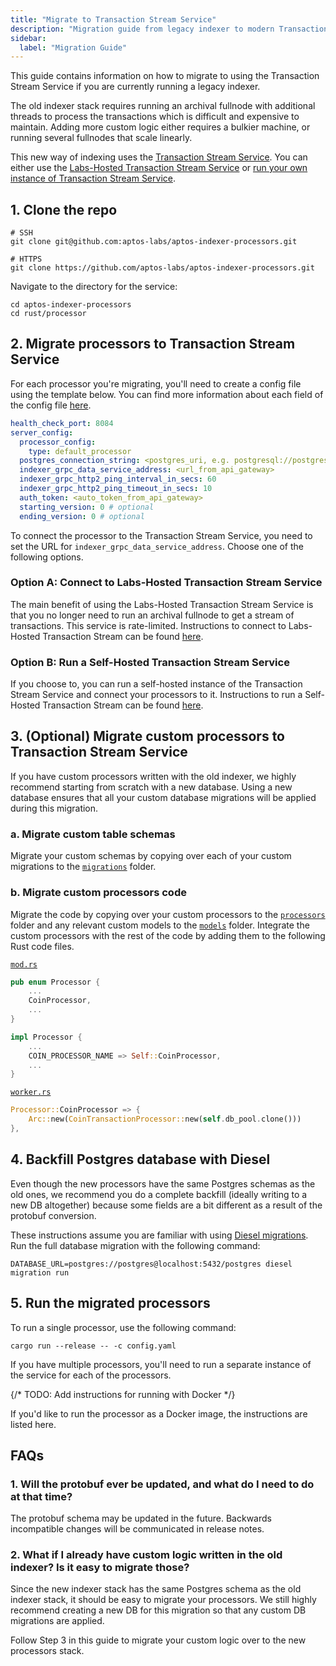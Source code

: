 ```yaml
---
title: "Migrate to Transaction Stream Service"
description: "Migration guide from legacy indexer to modern Transaction Stream Service with hosted and self-hosted deployment options"
sidebar:
  label: "Migration Guide"
---
```


This guide contains information on how to migrate to using the Transaction Stream Service if you are currently running a legacy indexer.

The old indexer stack requires running an archival fullnode with additional threads to process the transactions which is difficult and expensive to maintain. Adding more custom logic either requires a bulkier machine, or running several fullnodes that scale linearly.

This new way of indexing uses the [Transaction Stream Service](/build/indexer/txn-stream). You can either use the [Labs-Hosted Transaction Stream Service](/build/indexer/txn-stream/aptos-hosted-txn-stream) or [run your own instance of Transaction Stream Service](/build/indexer/txn-stream/self-hosted).

## 1. Clone the repo

```shellscript filename="Terminal"
# SSH
git clone git@github.com:aptos-labs/aptos-indexer-processors.git

# HTTPS
git clone https://github.com/aptos-labs/aptos-indexer-processors.git
```

Navigate to the directory for the service:

```shellscript filename="Terminal"
cd aptos-indexer-processors
cd rust/processor
```

## 2. Migrate processors to Transaction Stream Service

For each processor you're migrating, you'll need to create a config file using the template below. You can find more information about each field of the config file [here](/build/indexer/txn-stream/self-hosted#configuration).

```yaml filename="config.yaml"
health_check_port: 8084
server_config:
  processor_config:
    type: default_processor
  postgres_connection_string: <postgres_uri, e.g. postgresql://postgres:@localhost:5432/indexer>
  indexer_grpc_data_service_address: <url_from_api_gateway>
  indexer_grpc_http2_ping_interval_in_secs: 60
  indexer_grpc_http2_ping_timeout_in_secs: 10
  auth_token: <auto_token_from_api_gateway>
  starting_version: 0 # optional
  ending_version: 0 # optional
```

To connect the processor to the Transaction Stream Service, you need to set the URL for `indexer_grpc_data_service_address`. Choose one of the following options.

### Option A: Connect to Labs-Hosted Transaction Stream Service

The main benefit of using the Labs-Hosted Transaction Stream Service is that you no longer need to run an archival fullnode to get a stream of transactions. This service is rate-limited. Instructions to connect to Labs-Hosted Transaction Stream can be found [here](/build/indexer/txn-stream/aptos-hosted-txn-stream).

### Option B: Run a Self-Hosted Transaction Stream Service

If you choose to, you can run a self-hosted instance of the Transaction Stream Service and connect your processors to it. Instructions to run a Self-Hosted Transaction Stream can be found [here](/build/indexer/txn-stream/self-hosted).

## 3. (Optional) Migrate custom processors to Transaction Stream Service

If you have custom processors written with the old indexer, we highly recommend starting from scratch with a new database. Using a new database ensures that all your custom database migrations will be applied during this migration.

### a. Migrate custom table schemas

Migrate your custom schemas by copying over each of your custom migrations to the [`migrations`](https://github.com/aptos-labs/aptos-indexer-processors/tree/main/rust/processor/src/db/postgres/migrations) folder.

### b. Migrate custom processors code

Migrate the code by copying over your custom processors to the [`processors`](https://github.com/aptos-labs/aptos-indexer-processors/tree/main/rust/processor) folder and any relevant custom models to the [`models`](https://github.com/aptos-labs/aptos-indexer-processors/tree/main/rust/processor/src/db/common/models) folder. Integrate the custom processors with the rest of the code by adding them to the following Rust code files.

[`mod.rs`](https://github.com/aptos-labs/aptos-indexer-processors/blob/main/rust/processor/src/processors/mod.rs)

```rust filename="mod.rs"
pub enum Processor {
    ...
    CoinProcessor,
    ...
}

impl Processor {
    ...
    COIN_PROCESSOR_NAME => Self::CoinProcessor,
    ...
}
```

[`worker.rs`](https://github.com/aptos-labs/aptos-indexer-processors/blob/main/rust/processor/src/worker.rs)

```rust filename="worker.rs"
Processor::CoinProcessor => {
    Arc::new(CoinTransactionProcessor::new(self.db_pool.clone()))
},
```

## 4. Backfill Postgres database with Diesel

Even though the new processors have the same Postgres schemas as the old ones, we recommend you do a complete backfill (ideally writing to a new DB altogether) because some fields are a bit different as a result of the protobuf conversion.

These instructions assume you are familiar with using [Diesel migrations](https://docs.rs/diesel_migrations/latest/diesel_migrations/). Run the full database migration with the following command:

```shellscript filename="Terminal"
DATABASE_URL=postgres://postgres@localhost:5432/postgres diesel migration run
```

## 5. Run the migrated processors

To run a single processor, use the following command:

```shellscript filename="Terminal"
cargo run --release -- -c config.yaml
```

If you have multiple processors, you'll need to run a separate instance of the service for each of the processors.

{/* TODO: Add instructions for running with Docker */}

If you'd like to run the processor as a Docker image, the instructions are listed here.

## FAQs

### 1. Will the protobuf ever be updated, and what do I need to do at that time?

The protobuf schema may be updated in the future. Backwards incompatible changes will be communicated in release notes.

### 2. What if I already have custom logic written in the old indexer? Is it easy to migrate those?

Since the new indexer stack has the same Postgres schema as the old indexer stack, it should be easy to migrate your processors. We still highly recommend creating a new DB for this migration so that any custom DB migrations are applied.

Follow Step 3 in this guide to migrate your custom logic over to the new processors stack.
